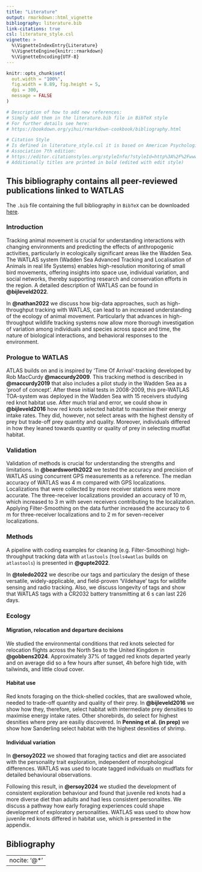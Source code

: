 ```yaml
---
title: "Literature"
output: rmarkdown::html_vignette
bibliography: literature.bib  
link-citations: true
csl: literature_style.csl
vignette: >
  %\VignetteIndexEntry{Literature}
  %\VignetteEngine{knitr::rmarkdown}
  %\VignetteEncoding{UTF-8}
---
```


```r
knitr::opts_chunk$set(
  out.width = "100%",
  fig.width = 8.89, fig.height = 5,
  dpi = 300,
  message = FALSE
)
```


```r
# Description of how to add new references:
# Simply add them in the literature.bib file in BibTeX style
# For further details see here:
# https://bookdown.org/yihui/rmarkdown-cookbook/bibliography.html

# Citation Style
# Is defined in literature_style.csl it is based on American Psychological
# Association 7th edition:
# https://editor.citationstyles.org/styleInfo/?styleId=http%3A%2F%2Fwww.zotero.org%2Fstyles%2Fapa # nolint
# Additionally titles are printed in bold (edited with edit style)
```


## This bibliography contains all peer-reviewed publications linked to WATLAS

The `.bib` file containing the full bibliography in `BibTeX` can be downloaded [here](https://github.com/allertbijleveld/tools4watlas/blob/master/vignettes/literature/literature.bib).

### Introduction 

Tracking animal movement is crucial for understanding interactions with changing environments and predicting the effects of anthropogenic activities, particularly in ecologically significant areas like the Wadden Sea. The WATLAS system  (Wadden Sea Advanced Tracking and Localisation of Animals in real life Systems) enables high-resolution monitoring of small bird movements, offering insights into space use, individual variation, and social networks, thereby supporting research and conservation efforts in the region. A detailed description of WATLAS can be found in **@bijleveld2022**.

In **@nathan2022** we discuss how big-data approaches, such as high-throughput tracking with WATLAS, can lead to an increased understanding of the ecology of animal movement. Particularly that advances in high-throughput wildlife tracking systems now allow more thorough investigation of variation among individuals and species across space and time, the nature of biological interactions, and behavioral responses to the environment.  

### Prologue to WATLAS

ATLAS builds on and is inspired by 'Time Of Arrival'-tracking developed by Rob MacCurdy **@maccurdy2009**. This tracking method is described in **@maccurdy2019** that also includes a pilot study in the Wadden Sea as a 'proof of concept'. After these initial tests in 2008-2009, this pre-WATLAS TOA-system was deployed in the Wadden Sea with 15 receivers studying red knot habitat use. After much trial and error, we could show in **@bijleveld2016** how red knots selected habitat to maximise their energy intake rates. They did, however, not select areas with the highest density of prey but trade-off prey quantity and quality. Moreover, individuals differed in how they leaned towards quantity or quality of prey in selecting mudflat habitat. 

### Validation

Validation of methods is crucial for understanding the strengths and limitations. In **@beardsworth2022** we tested the accuracy and precision of WATLAS using concurrent GPS measurements as a reference. The median accuracy of WATLAS was 4 m compared with GPS localizations. Localizations that were collected by more receiver stations were more accurate. The three-receiver localizations provided an accuracy of 10 m, which increased to 3 m with seven receivers contributing to the localization. Applying Filter-Smoothing on the data further increased the accuracy to 6 m for three-receiver localizations and to 2 m for seven-receiver localizations. 

### Methods

A pipeline with coding examples for cleaning (e.g. Filter-Smoothing) high-throughput tracking data with `atlastools` (`tools4watlas` builds on `atlastools`) is presented in **@gupte2022**.

In  **@toledo2022** we describe our tags and particulary the design of these versatile, widely-applicable, and field-proven 'Vildehaye' tags for wildlife sensing and radio tracking. Also, we discuss longevity of tags and show that WATLAS tags with a CR2032 battery transmitting at 6 s can last 226 days. 

### Ecology

#### Migration, relocation and departure decisions  
We studied the environmental conditions that red knots selected for relocation flights across the North Sea to the United Kingdom in **@gobbens2024**. Approximately 37% of tagged red knots departed yearly and on average did so a few hours after sunset, 4h before high tide, with tailwinds, and little cloud cover.  

#### Habitat use
Red knots foraging on the thick-shelled cockles, that are swallowed whole, needed to trade-off quantity and quality of their prey. In **@bijleveld2016** we show how they, therefore, select habitat with intermediate prey densities to maximise energy intake rates. Other shorebirds, do select for highest desnities where prey are easiliy discovered. In **Penning et al. (in prep)** we show how Sanderling select habitat with the highest desnities of shrimp.

#### Individual variation
In **@ersoy2022** we showed that foraging tactics and diet are associated with the personality trait exploration, independent of morphological differences. WATLAS was used to locate tagged individuals on mudflats for detailed behavioural observations.  

Following this result, in **@ersoy2024** we studied the development of consistent exploration behaviour and found that juvenile red knots had a more diverse diet than adults and had less consistent personalites. We discuss a pathway how early foraging experiences could shape development of exploratory personalities. WATLAS was used to show how juvenile red knots differed in habitat use, which is presented in the appendix. 


## Bibliography

---
nocite: '@*'
---

